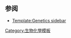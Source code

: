 {{Documentation subpage}}
<!-- Categories and interwikis go at the bottom of this page. -->
{{collapsible option |statename=optional}}

== 参阅 ==
* [[Template:Genetics sidebar]]

<includeonly>
<!-- Categories and interwikis go here: -->
[[Category:生物化學模板]]
[[Category:遗传学导航模板| ]]
</includeonly>